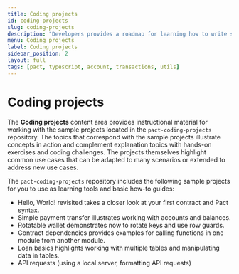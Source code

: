 ```yaml
---
title: Coding projects
id: coding-projects
slug: coding-projects
description: "Developers provides a roadmap for learning how to write smart contracts and frontend user interfaces for applications that run on the Kadena blockchain network."
menu: Coding projects
label: Coding projects
sidebar_position: 2
layout: full
tags: [pact, typescript, account, transactions, utils]
---
```


# Coding projects

The **Coding projects** content area provides instructional material for working with the sample projects located in the `pact-coding-projects` repository.
The topics that correspond with the sample projects illustrate concepts in action and complement explanation topics with hands-on exercises and coding challenges. 
The projects themselves highlight common use cases that can be adapted to many scenarios or extended to address new use cases.

The `pact-coding-projects` repository includes the following sample projects for you to use as learning tools and basic how-to guides:

- Hello, World! revisited takes a closer look at your first contract and Pact syntax.
- Simple payment transfer illustrates working with accounts and balances.
- Rotatable wallet demonstrates now to rotate keys and use row guards.
- Contract dependencies provides examples for calling functions in one module from another module.
- Loan basics highlights working with multiple tables and manipulating data in tables.
- API requests (using a local server, formatting API requests)
